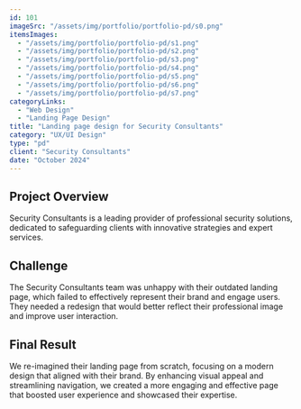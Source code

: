 ```yaml
---
id: 101
imageSrc: "/assets/img/portfolio/portfolio-pd/s0.png"
itemsImages:
  - "/assets/img/portfolio/portfolio-pd/s1.png"
  - "/assets/img/portfolio/portfolio-pd/s2.png"
  - "/assets/img/portfolio/portfolio-pd/s3.png"
  - "/assets/img/portfolio/portfolio-pd/s4.png"
  - "/assets/img/portfolio/portfolio-pd/s5.png"
  - "/assets/img/portfolio/portfolio-pd/s6.png"
  - "/assets/img/portfolio/portfolio-pd/s7.png"
categoryLinks:
  - "Web Design"
  - "Landing Page Design"
title: "Landing page design for Security Consultants"
category: "UX/UI Design"
type: "pd"
client: "Security Consultants"
date: "October 2024"
---
```


## Project Overview

Security Consultants is a leading provider of professional security solutions, dedicated to safeguarding clients with innovative strategies and expert services.

## Challenge

The Security Consultants team was unhappy with their outdated landing page, which failed to effectively represent their brand and engage users. They needed a redesign that would better reflect their professional image and improve user interaction.

## Final Result

We re-imagined their landing page from scratch, focusing on a modern design that aligned with their brand. By enhancing visual appeal and streamlining navigation, we created a more engaging and effective page that boosted user experience and showcased their expertise.
